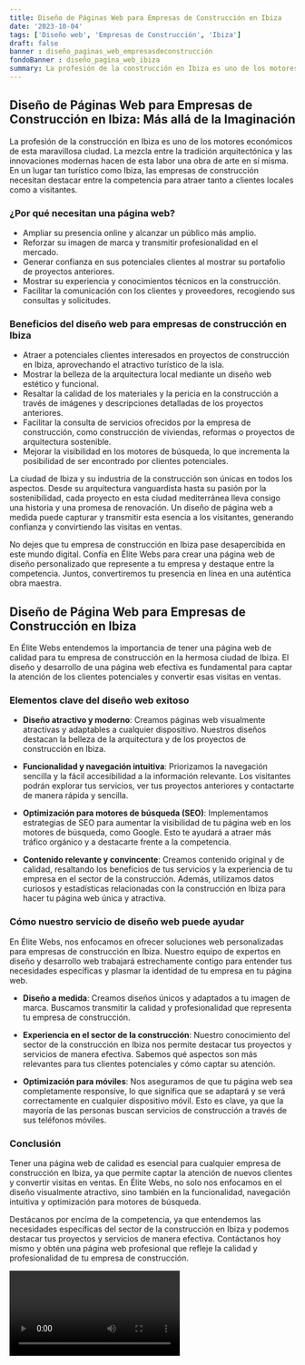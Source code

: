 ```yaml
---
title: Diseño de Páginas Web para Empresas de Construcción en Ibiza
date: '2023-10-04'
tags: ['Diseño web', 'Empresas de Construcción', 'Ibiza']
draft: false
banner : diseño_paginas_web_empresasdeconstrucción
fondoBanner : diseño_pagina_web_ibiza
summary: La profesión de la construcción en Ibiza es uno de los motores económicos de esta maravillosa ciudad. La mezcla entre la tradición arquitectónica y las innovaciones modernas hacen de esta labor una obra de arte en sí misma. En un lugar tan turístico como Ibiza, las empresas de construcción necesitan destacar entre la competencia para atraer tanto a clientes locales como a visitantes.
---
```


## Diseño de Páginas Web para Empresas de Construcción en Ibiza: Más allá de la Imaginación

La profesión de la construcción en Ibiza es uno de los motores económicos de esta maravillosa ciudad. La mezcla entre la tradición arquitectónica y las innovaciones modernas hacen de esta labor una obra de arte en sí misma. En un lugar tan turístico como Ibiza, las empresas de construcción necesitan destacar entre la competencia para atraer tanto a clientes locales como a visitantes.

### ¿Por qué necesitan una página web?

- Ampliar su presencia online y alcanzar un público más amplio.
- Reforzar su imagen de marca y transmitir profesionalidad en el mercado.
- Generar confianza en sus potenciales clientes al mostrar su portafolio de proyectos anteriores.
- Mostrar su experiencia y conocimientos técnicos en la construcción.
- Facilitar la comunicación con los clientes y proveedores, recogiendo sus consultas y solicitudes.

### Beneficios del diseño web para empresas de construcción en Ibiza

- Atraer a potenciales clientes interesados en proyectos de construcción en Ibiza, aprovechando el atractivo turístico de la isla.
- Mostrar la belleza de la arquitectura local mediante un diseño web estético y funcional.
- Resaltar la calidad de los materiales y la pericia en la construcción a través de imágenes y descripciones detalladas de los proyectos anteriores.
- Facilitar la consulta de servicios ofrecidos por la empresa de construcción, como construcción de viviendas, reformas o proyectos de arquitectura sostenible.
- Mejorar la visibilidad en los motores de búsqueda, lo que incrementa la posibilidad de ser encontrado por clientes potenciales.

La ciudad de Ibiza y su industria de la construcción son únicas en todos los aspectos. Desde su arquitectura vanguardista hasta su pasión por la sostenibilidad, cada proyecto en esta ciudad mediterránea lleva consigo una historia y una promesa de renovación. Un diseño de página web a medida puede capturar y transmitir esta esencia a los visitantes, generando confianza y convirtiendo las visitas en ventas.

No dejes que tu empresa de construcción en Ibiza pase desapercibida en este mundo digital. Confía en Élite Webs para crear una página web de diseño personalizado que represente a tu empresa y destaque entre la competencia. Juntos, convertiremos tu presencia en línea en una auténtica obra maestra.

<GifSeo />

<Cta />

## Diseño de Página Web para Empresas de Construcción en Ibiza

En Élite Webs entendemos la importancia de tener una página web de calidad para tu empresa de construcción en la hermosa ciudad de Ibiza. El diseño y desarrollo de una página web efectiva es fundamental para captar la atención de los clientes potenciales y convertir esas visitas en ventas.

### Elementos clave del diseño web exitoso

- **Diseño atractivo y moderno**: Creamos páginas web visualmente atractivas y adaptables a cualquier dispositivo. Nuestros diseños destacan la belleza de la arquitectura y de los proyectos de construcción en Ibiza.

- **Funcionalidad y navegación intuitiva**: Priorizamos la navegación sencilla y la fácil accesibilidad a la información relevante. Los visitantes podrán explorar tus servicios, ver tus proyectos anteriores y contactarte de manera rápida y sencilla.

- **Optimización para motores de búsqueda (SEO)**: Implementamos estrategias de SEO para aumentar la visibilidad de tu página web en los motores de búsqueda, como Google. Esto te ayudará a atraer más tráfico orgánico y a destacarte frente a la competencia.

- **Contenido relevante y convincente**: Creamos contenido original y de calidad, resaltando los beneficios de tus servicios y la experiencia de tu empresa en el sector de la construcción. Además, utilizamos datos curiosos y estadísticas relacionadas con la construcción en Ibiza para hacer tu página web única y atractiva.

### Cómo nuestro servicio de diseño web puede ayudar

En Élite Webs, nos enfocamos en ofrecer soluciones web personalizadas para empresas de construcción en Ibiza. Nuestro equipo de expertos en diseño y desarrollo web trabajará estrechamente contigo para entender tus necesidades específicas y plasmar la identidad de tu empresa en tu página web.

- **Diseño a medida**: Creamos diseños únicos y adaptados a tu imagen de marca. Buscamos transmitir la calidad y profesionalidad que representa tu empresa de construcción.

- **Experiencia en el sector de la construcción**: Nuestro conocimiento del sector de la construcción en Ibiza nos permite destacar tus proyectos y servicios de manera efectiva. Sabemos qué aspectos son más relevantes para tus clientes potenciales y cómo captar su atención.

- **Optimización para móviles**: Nos aseguramos de que tu página web sea completamente responsive, lo que significa que se adaptará y se verá correctamente en cualquier dispositivo móvil. Esto es clave, ya que la mayoría de las personas buscan servicios de construcción a través de sus teléfonos móviles.

### Conclusión

Tener una página web de calidad es esencial para cualquier empresa de construcción en Ibiza, ya que permite captar la atención de nuevos clientes y convertir visitas en ventas. En Élite Webs, no solo nos enfocamos en el diseño visualmente atractivo, sino también en la funcionalidad, navegación intuitiva y optimización para motores de búsqueda.

Destácanos por encima de la competencia, ya que entendemos las necesidades específicas del sector de la construcción en Ibiza y podemos destacar tus proyectos y servicios de manera efectiva. Contáctanos hoy mismo y obtén una página web profesional que refleje la calidad y profesionalidad de tu empresa de construcción.

<Video />

<CtaBot job='Empresas de Construcción' city='Ibiza'/>

<Gmaps query='Ibiza+españa+maps' />